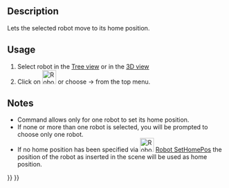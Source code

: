 <languages/>

{{Docnav
|[[Robot_SetHomePos|Set home position]]
|[[Robot_CreateTrajectory|Create a trajectory]]
|[[Robot_Workbench|Robot]]
|IconL=Robot_SetHomePos.svg
|IconR=Robot_CreateTrajectory.svg
|IconC=Workbench_Robot.svg
}}

<div class="mw-translate-fuzzy">
{{GuiCommand/es|Name=Robot RestoreHomePos|Name/es=Robot RestoreHomePos|Workbenches=[[Robot_Workbench/es|Robot]]|MenuLocation=Robot → Restore home position}}
</div>

==Description==

Lets the selected robot move to its home position.

==Usage==

#Select robot in the [[Tree_view|Tree view]] or in the [[3D_view|3D view]]
#Click on [[Image:Robot_RestoreHomePos.svg|32px]] or choose {{KEY|Robot}}  →  {{KEY|[[Image:Robot_RestoreHomePos.svg|32px]] Move to home}} from the top menu.

==Notes==

* Command allows only for one robot to set its home position.
* If none or more than one robot is selected, you will be prompted to choose only one robot.
* If no home position has been specified via [[Image:Robot_SetHomePos.svg|32px]] [[Robot_SetHomePos|Robot SetHomePos]] the position of the robot as inserted in the scene will be used as home position.


{{Docnav
|[[Robot_SetHomePos|Set home position]]
|[[Robot_CreateTrajectory|Create a trajectory]]
|[[Robot_Workbench|Robot]]
|IconL=Robot_SetHomePos.svg
|IconR=Robot_CreateTrajectory.svg
|IconC=Workbench_Robot.svg
}}

{{Robot_Tools_navi{{#translation:}}}}
{{Userdocnavi{{#translation:}}}}